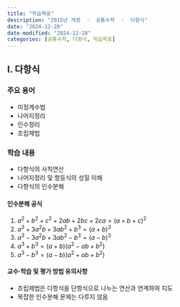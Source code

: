 ```yaml
---
title: "학습목표"
description: "2015년 개정  -  공통수학  -  다항식"
date: "2024-12-28"
date-modified: "2024-12-28"
categories: [공통수학, 다항식, 학습목표]
---
```


## I. 다항식

### 주요 용어
- 미정계수법
- 나머지정리
- 인수정리
- 조립제법

### 학습 내용
- 다항식의 사칙연산
- 나머지정리 및 항등식의 성질 이해
- 다항식의 인수분해

#### 인수분해 공식
1. $a^2 + b^2 + c^2 + 2ab + 2bc + 2ca = (a+b+c)^2$
2. $a^3 + 3a^2b + 3ab^2 + b^3 = (a+b)^3$
3. $a^3 - 3a^2b + 3ab^2 - b^3 = (a-b)^3$
4. $a^3 + b^3 = (a+b)(a^2 - ab + b^2)$
5. $a^3 - b^3 = (a-b)(a^2 + ab + b^2)$

#### 교수·학습 및 평가 방법 유의사항
- 조립제법은 다항식을 단항식으로 나누는 연산과 연계하여 지도
- 복잡한 인수분해 문제는 다루지 않음